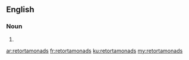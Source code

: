 ==English==

===Noun===
{{head|en|plural}}

# {{plural of|retortamonad|lang=en}}

[[ar:retortamonads]]
[[fr:retortamonads]]
[[ku:retortamonads]]
[[my:retortamonads]]